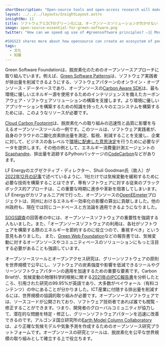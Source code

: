 ```yaml
---
shortDescription: "Open-source tools and open-access research will make green software principles more equitable globally."
layout: ../../../layouts/InsightLayout.astro
insightNo: 11
title: ソフトウェアとICTのグリーン化には、オープンソースソリューションが欠かせない
image: open-source-essential-for-green-software.png
twitter: "How can we speed up use of #greensoftware principles? 👉🏽 More #opensource research and solutions will help.

#SOGS23 shares more about how opensource can create an ecosystem of people with the knowledge to build greener applications ➡️ https://stateof.greensoftware.foundation"
tags:
  - 文化
  - 知識
---
```


Green Software Foundationは、脱炭素化のためのオープンソースアプローチに取り組んでいます。例えば、[Green Software Patterns](https://patterns.greensoftware.foundation/)は、ソフトウェア実践者が排出量を削減できるようにする、ソフトウェアパターンのオンライン・オープンソース・データベースであり、オープンソースの[Carbon Aware SDK](https://github.com/Green-Software-Foundation/carbon-aware-sdk)は、最も環境に優しいエネルギー源を使用するためのインテリジェンスを備えたカーボンアウェア・ソフトウェアソリューションの構築を支援します。より環境に優しいアプリケーションを構築するための知識を持った人々のエコシステムを構築するためには、このようなリソースが必要です。

[Cloud Carbon Footprint](https://www.cloudcarbonfootprint.org/)は、脱炭素化への取り組みの迅速性と品質に影響を与えるオープンソースツールの一例です。このツールは、ソフトウェア実践者が、自身のクラウドの二酸化炭素排出量を測定、監視、削減することを支援し、企業に対して、ビジネスの各レベルで[環境に配慮した意思決定](https://www.forbes.com/sites/adrianbridgwater/2023/02/22/greenops-carbon-footprint-treads-closer-to-cloud-developer-efficiency/?sh=1ff941a92982)を行うために必要なデータを提供します。その他の例として、エネルギー消費量計測エージェントの[Scaphandre](https://github.com/hubblo-org/scaphandre)、排出量を追跡するPythonパッケージの[CodeCarbon](https://github.com/mlco2/codecarbon)などがあります。

LF Energyのエグゼクティブ・ディレクター、Shuli Goodman氏（故人）が[2022年12月の記事](https://www.informationweek.com/sustainability/how-open-source-can-help-with-climate-goals)で述べているように、1社だけでは気候変動を緩和するために必要な技術を構築することはできず、専有ソフトウェアに対する従来のブラックボックス的アプローチは、この重要な時期に進歩や革新を阻害してしまいます。LF Energyがカリフォルニア州で行った、オープンソースの[OpenEEmeter](https://www.lfenergy.org/projects/openeemeter/)プロジェクトは、同州におけるエネルギー効率化の影響の算出に貢献しました。他の州政府も、現在では同じコードベースと方法論を適用できるようになりました。

[SOGS調査](../survey)の回答者の中には、オープンソースソフトウェアの重要性を強調する人もいました。また、「オープンソースソフトウェアの利用は、各社がソフトウェアを構築する際のエネルギーを節約するのに役立つので、重視すべき」という意見もありました。 また、[Green Web Foundation](https://www.thegreenwebfoundation.org/news/community-tech-meets-digital-sustainability/)などの報告書では、気候変動に対するオープンソースやコミュニティベースのソリューションにもっと注目する必要があることも強調しています。

オープンソースツールとオープンアクセス研究は、グリーンソフトウェアの原則を世界規模で公平にし、ソフトウェアの炭素強度や影響を低減できるツールやグリーンソフトウェアパターンの適用を加速するための重要な要素です。Carbon Briefが、気候変動の物理科学的根拠に関する[2021年のIPCC報告書](https://www.ipcc.ch/report/ar6/wg1/)を分析したところ、引用された研究の99.95%が英語であり、大多数がペイウォール（有料コンテンツ）の中にあることが分かりました。ICT産業に付随する排出量を削減するには、世界規模の協調的取り組みが必要です。オープンソースソフトウェアでは、ソースコードが公開されており、ソフトウェア技術者であれば誰でも閲覧・修正することができます。つまり、開発者のグローバルコミュニティが協力して、潜在的な問題を特定・修正し、グリーンソフトウェアパターンを迅速に改善できるのです。アルゴンヌ国立研究所の[Earth Model Column Collaboratory](https://www.anl.gov/article/new-tool-helps-researchers-investigate-clouds-rain-and-climate-change)は、より正確な気候モデルや気象予測を作成するためのオープンソース研究プラットフォームです。オープンソースの研究とツールは、脱炭素化を公平な世界規模の取り組みとして確立する上で役立ちます。
